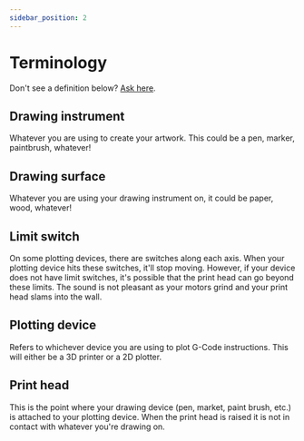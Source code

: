 ```yaml
---
sidebar_position: 2
---
```


# Terminology

Don't see a definition below? [Ask here](https://github.com/TravisBumgarner/gcode2dplotterart/discussions/4).

## Drawing instrument

Whatever you are using to create your artwork. This could be a pen, marker, paintbrush, whatever!

## Drawing surface

Whatever you are using your drawing instrument on, it could be paper, wood, whatever!

## Limit switch

On some plotting devices, there are switches along each axis. When your plotting device hits these switches, it'll stop moving. However, if your device does not have limit switches, it's possible that the print head can go beyond these limits. The sound is not pleasant as your motors grind and your print head slams into the wall.  

## Plotting device

Refers to whichever device you are using to plot G-Code instructions. This will either be a 3D printer or a 2D plotter.

## Print head

This is the point where your drawing device (pen, market, paint brush, etc.) is attached to your plotting device. When the print head is raised it is not in contact with whatever you're drawing on. 
